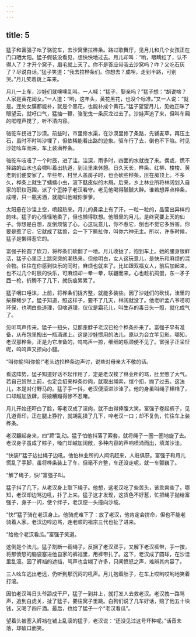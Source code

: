 ```yaml
---
---
---
```

title: 5
---



猛子和富强子吆了骆驼车，去沙窝里拉桦条。路过歌舞厅，见月儿和几个女孩正在门口晒太阳。猛子假装没看见，想快快地过去。月儿却叫：“哟，眼睛红了，认不得人了？才开个窝子，眉毛就上天了。你不是答应带我去沙窝吗？咋？又吃石灰了？尽说白话。”猛子笑道：“我去拉桦条们。你想去？成哩，走到半路，可别哭。”月儿笑着跳上车来。

月儿一上车，沙娃们就噢噢乱叫。一人喊：“猛子，娶亲吗？”猛子想：“胡说啥？人家是黄花闺女。”一人道：“哟，这年头，黄花黑花，也没个标准。”又一人说：“就是。连处女膜都能补，就是个黑花，也能补成个黄花。”猛子望望月儿，见她正眯了眼望云，就吁口气，猛抽一鞭，骆驼曳一条灰龙过去了。沙娃声追了来，但叫车厢的哐嘡声搅了，听不清内容。

骆驼车拐进了沙漠。前些时，市里修水渠，在沙漠里修了条路，先铺麦草，再压土石，虽时不时叫沙埋了，但依稀能看出路的迹象。驱车行了去，倒也不下陷。时见沙娃吆车而来，车上装满桦条。

骆驼车吱吜了一个时辰，进了洼。洼深，雨多时，四面的水就拢了来。偶或，慌不择路的山水也会啸叫着出轨道，到洼里来休憩。日久天长，桦条、红柳、梭梭、黄老刺们便安家了。早些年，村里人盖房子时，也会砍些桦条，压在房顶上。不多久，桦条上就生了蠕蠕小虫，滚下麸皮似的木屑。后来，乡上林业所将林阔划入自家的职权范围，派了个歪脖子老汉看守。老见他喝得醺醺大醉。谁若想弄点桦条，成哩，只一瓶劣酒，就能叫他喊你爹爹。

太阳悬在沙洼上空，喷起热来。月儿的鼻梁上有了汗，一粒一粒的，晶莹出异样的韵味。猛子的心怪怪地柔了，但也懒得联想。他眼里的月儿，是终究要上天的仙子。你想是白想，反倒烦恼了心。心这玩意儿，你不惹它，倒也不觉它多厉害。你要是惹了它，它就成了猛兽，会一下下撕扯你，叫你六神无主。所以，许多时候，猛子是懒得惹它的。

富强子抡圆了砍刀，将桦条们砍翻了一地。月儿收拢了，抱到车上。她的腰身很鲜活，猛子心里泛上跳突突的潮热来。但他明白，女人这玩意儿，是快乐和麻烦的混合物。往往在你感到快乐的同时，麻烦也就来了。比如跟双福女人，前后加起来，也不过几个时辰的快乐，可麻烦却一晕一晕，联翩而来。心也趁机捣蛋，东一矛子西一枪，折腾不了几下，就伤痕累累了。

猛子咽口唾沫，上前，将桦条们拢齐整，就能多装些。因了沙娃们的砍伐，洼里的柴棵稀少了。猛子知道，照这样子，要不了几天，林阔就没了。他老听孟八爷唠叨环保，也明白些道理，但啥道理，仅仅是霜花儿，叫生存的毒日头一照，就化成气了。

忽听骂声传来。猛子一扭头，见那歪脖子老汉已抡个桦条扑来了。富强子早有准备，从布包里掏出一瓶酒递上。这是沙娃惯用的法儿，原以为会立竿见影。哪知，老汉那桦条，正是为它准备的，呜呜声一掠，细细的瓶颈便不见了。富强子正呆怔呢，呜呜声又掠向小腿。

“叫你偷!叫你偷!”老头边抡桦条边声讨，说些对母亲大不敬的话。

看这阵势，猛子知道好话不起作用了，定是老汉挨了林业所的骂，肚里憋了大气。若自己贸然上前，也定会招来桦条炒肉，就取出绳索，绾个扣，抛了过去。这法儿，本是对付野马的。猛子手一抖，老汉便滚进沙洼了。他的身虽叫绳子桎梏了，口却越加放肆，将娘糟蹋得惨不忍睹。

月儿开始还吓白了脸，等老汉成了滚肉，就不由得捧腹大笑。富强子卷起裤子，见几道青印，正在腿上狰狞，就胡乱揉了几下，啐老汉一口；却不复仇，忙往车上装桦条。

老汉翻起身来，四“蹄”乱动。猛子怕他抖落了索套，就将绳子一圈一圈地旋了去。老汉身子虽成了粽子，嗓门却越加阔敞，多种内容的声响喷涌而出，填滿沙洼。

“快装!”猛子边扯绳子边吼。他怕林业所的人闻讯赶来，人赃俱获。富强子和月儿慌乱了手脚，虽将桦条装上了车，但毫不齐整，车还没走呢，就一车颤巍了。

“解了绳子，快!”富强子叫。

猛子抖了几下，从老汉身上取下绳子。他想，这老汉吃了些苦头，该乖爽些了。哪知，老汉却边骂边吼，扑了上来。猛子这才发现，这货色不好惹，忙把绳子抛给富强子，身子一闪，使个绊子，老汉便一头撞向沙坡。

“快!”猛子骑在老汉身上。他骑虎难下了：放了老汉，他肯定会拼命，但也不能老骑着人家。老汉边啐边骂，连老顺的祖宗三代也扯了进来。

“给他个老汉看瓜。”富强子笑道。

这倒是个法儿。猛子割断一截绳子，反捆了老汉双手，又解下老汉裤带，手一按，将那愤怒的脑袋塞进他自家的裤裆里，用裤带扎了。这下，老汉成了圆球，在沙洼里乱滚。因了裤裆的遮挡，骂声也含糊了许多，只闻愤怒之声，难辨其内容了。

三人吆车逃出老远，仍听到那沉闷的吼声。月儿抱着肚子，在车上哎哟哎哟地笑着打滚。

因怕老汉叫日头爷舔成干尸，猛子一到井上，就打发人去救老汉。老汉拽一路骂声，追到白虎关，扯了猛子，要往窝子里跳。白狗们说了几车好话，赔了他五十块钱，又喝了四斤酒。最后，也给了猛子一个“老汉看瓜”。

望着头被塞入裤裆在铺上乱滚的猛子，老汉说：“还没见过这号坏种呢。”话音未落，却破口而笑。